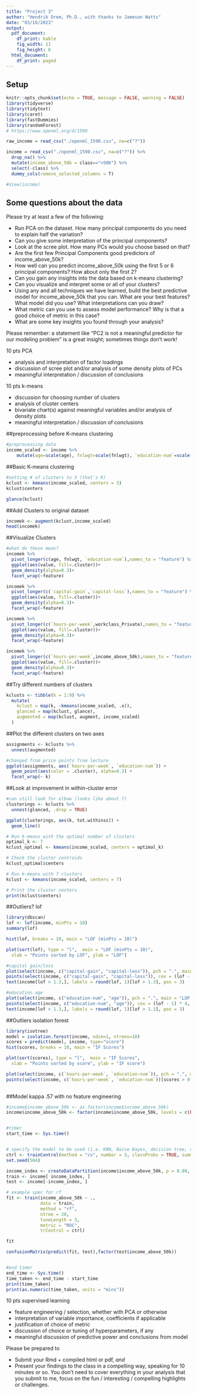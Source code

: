 ```yaml
---
title: "Project 3"
author: "Hendrik Orem, Ph.D., with thanks to Jameson Watts"
date: "03/16/2023"
output:
  pdf_document:
    df_print: kable
    fig_width: 11
    fig_height: 8
  html_document:
    df_print: paged
---
```






## Setup
```r
knitr::opts_chunk$set(echo = TRUE, message = FALSE, warning = FALSE)
library(tidyverse)
library(tidytext)
library(caret)
library(fastDummies)
library(randomForest)
# https://www.openml.org/d/1590

raw_income = read_csv("./openml_1590.csv", na=c("?"))

income = read_csv("./openml_1590.csv", na=c("?")) %>%
  drop_na() %>%
  mutate(income_above_50k = class==">50K") %>%
  select(-class) %>%
  dummy_cols(remove_selected_columns = T)

#View(income)
```

## Some questions about the data

Please try at least a few of the following:

* Run PCA on the dataset. How many principal components do you need to explain half the variation? 
* Can you give some interpretation of the principal components?
* Look at the scree plot. How many PCs would you choose based on that?
* Are the first few Principal Components good predictors of income_above_50k?
* How well can you predict income_above_50k using the first 5 or 6 principal components? How about only the first 2?
* Can you gain any insights into the data based on k-means clustering? 
* Can you visualize and interpret some or all of your clusters?
* Using any and all techniques we have learned, build the best predictive model for income_above_50k that you can. What are your best features? What model did you use? What interpretations can you draw?
* What metric can you use to assess model performance? Why is that a good choice of metric in this case?
* What are some key insights you found through your analysis?

Please remember: a statement like "PC2 is not a meaningful predictor for our modeling problem" is a great insight; sometimes things don't work!

10 pts PCA

* analysis and interpretation of factor loadings
* discussion of scree plot and/or analysis of some density plots of PCs
* meaningful interpretation / discussion of conclusions 

10 pts k-means

* discussion for choosing number of clusters
* analysis of cluster centers
* bivariate chart(s) against meaningful variables and/or analysis of density plots
* meaningful interpretation / discussion of conclusions 

##preprocessing before K-means clustering
```r
#preprocessing data
income_scaled <- income %>% 
    mutate(age=scale(age), fnlwgt=scale(fnlwgt), `education-num`=scale(`education-num`), `capital-gain`=scale(`capital-gain`), `capital-loss`=scale(`capital-loss`), `hours-per-week`=scale(`hours-per-week`))
```


##Basic K-means clustering
```r
#setting # of clusters to 3 (that's K)
kclust <- kmeans(income_scaled, centers = 3)
kclust$centers

```

```r
glance(kclust)
```


##Add Clusters to original dataset
```r
incomek <- augment(kclust,income_scaled)
head(incomek)
```

##Visualize Clusters
```r
#what do these mean?
incomek %>% 
  pivot_longer(c(age, fnlwgt, `education-num`),names_to = "feature") %>% 
  ggplot(aes(value, fill=.cluster))+
  geom_density(alpha=0.3)+
  facet_wrap(~feature)

incomek %>% 
  pivot_longer(c(`capital-gain`,`capital-loss`),names_to = "feature") %>% 
  ggplot(aes(value, fill=.cluster))+
  geom_density(alpha=0.3)+
  facet_wrap(~feature)

incomek %>% 
  pivot_longer(c(`hours-per-week`,workclass_Private),names_to = "feature") %>% 
  ggplot(aes(value, fill=.cluster))+
  geom_density(alpha=0.3)+
  facet_wrap(~feature)

incomek %>% 
  pivot_longer(c(`hours-per-week`,income_above_50k),names_to = "feature") %>% 
  ggplot(aes(value, fill=.cluster))+
  geom_density(alpha=0.3)+
  facet_wrap(~feature)

```

##Try different numbers of clusters
```r
kclusts <- tibble(k = 1:9) %>%
  mutate(
    kclust = map(k, ~kmeans(income_scaled, .x)),
    glanced = map(kclust, glance),
    augmented = map(kclust, augment, income_scaled)
  )


```

##Plot the different clusters on two axes
```r
assignments <- kclusts %>% 
  unnest(augmented)

#changed from price points from lecture
ggplot(assignments, aes(`hours-per-week`, `education-num`)) +
  geom_point(aes(color = .cluster), alpha=0.3) + 
  facet_wrap(~ k)
```

##Look at improvement in within-cluster error
```r
#can still look for elbow (looks like about 7)
clusterings <- kclusts %>%
  unnest(glanced, .drop = TRUE)

ggplot(clusterings, aes(k, tot.withinss)) +
  geom_line()
```


```r
# Run k-means with the optimal number of clusters
optimal_k <- 7
kclust_optimal <- kmeans(income_scaled, centers = optimal_k)

# Check the cluster centroids
kclust_optimal$centers

```

```r
# Run k-means with 7 clusters
kclust <- kmeans(income_scaled, centers = 7)

# Print the cluster centers
print(kclust$centers)

```

##Outliers? lof
```r
library(dbscan)
lof <- lof(income, minPts = 10)
summary(lof)

hist(lof, breaks = 10, main = "LOF (minPts = 10)")

plot(sort(lof), type = "l",  main = "LOF (minPts = 10)",
  xlab = "Points sorted by LOF", ylab = "LOF")

#capital gain/loss
plot(select(income, c("capital-gain", "capital-loss")), pch = ".", main = "LOF (minPts = 10)", asp = 1)
points(select(income, c("capital-gain", "capital-loss")), cex = (lof - 1) * 4, pch = 1, col = "red")
text(income[lof > 1.3,], labels = round(lof, 1)[lof > 1.3], pos = 3)

#education age
plot(select(income, c("education-num", "age")), pch = ".", main = "LOF (minPts = 10)", asp = 1)
points(select(income, c("education-num", "age")), cex = (lof - 1) * 4, pch = 1, col = "red")
text(income[lof > 1.3,], labels = round(lof, 1)[lof > 1.3], pos = 3)


```

##Outliers isolation forest
```r
library(isotree)
model = isolation.forest(income, ndim=1, ntrees=10)
scores = predict(model, income, type="score")
hist(scores, breaks = 10, main = "IF Scores")

plot(sort(scores), type = "l",  main = "IF Scores",
  xlab = "Points sorted by score", ylab = "IF score")

plot(select(income, c(`hours-per-week`, `education-num`)), pch = ".", main = "IF Scores", asp = 1)
points(select(income, c(`hours-per-week`, `education-num`))[scores > 0.5,], cex = as.data.frame(scores)[scores > 0.5,])
       
```

##Model kappa .57 with no feature engineering
```r
#income$income_above_50k <- as.factor(income$income_above_50k)
income$income_above_50k <- factor(income$income_above_50k, levels = c(FALSE, TRUE), labels = c("Below_50K", "Above_50K"))


#timer
start_time <- Sys.time()


# specify the model to be used (i.e. KNN, Naive Bayes, decision tree, random forest, bagged trees) and the tuning parameters used
ctrl <- trainControl(method = "cv", number = 3, classProbs = TRUE, summaryFunction = twoClassSummary)
set.seed(504) 

income_index <- createDataPartition(income$income_above_50k, p = 0.80, list = FALSE)
train <- income[ income_index, ]
test <- income[-income_index, ]

# example spec for rf
fit <- train(income_above_50k ~ .,
             data = train, 
             method = "rf",
             ntree = 20, 
             tuneLength = 3,
             metric = "ROC",
             trControl = ctrl)

fit

confusionMatrix(predict(fit, test),factor(test$income_above_50k))


#end timer
end_time <- Sys.time()
time_taken <- end_time - start_time
print(time_taken)
print(as.numeric(time_taken, units = "mins"))
```


10 pts supervised learning

* feature engineering / selection, whether with PCA or otherwise
* interpretation of variable importance, coefficients if applicable
* justification of choice of metric
* discussion of choice or tuning of hyperparameters, if any
* meaningful discussion of predictive power and conclusions from model

Please be prepared to 

* Submit your Rmd + compiled html or pdf, *and*
* Present your findings to the class in a compelling way, speaking for 10 minutes or so. You don't need to cover everything in your analysis that you submit to me, focus on the fun / interesting / compelling highlights or challenges.




```r


```

